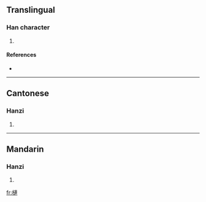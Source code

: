 {{also|梿}}
==Translingual==

===Han character===
{{Han char|rn=75|rad=木|as=11|sn=15|four=4593<sub>0</sub>|canj=木卜十十 (DYJJ)}}

# {{defn|Han|sort=木11}}

====References====
* {{Han ref|kx=0546.280|dkj=15356|dj=0934.260|hdz=21262.040|uh=69E4|ud=27108|bh=E5D1|bd=58833}}

----

==Cantonese==

===Hanzi===
{{yue-hanzi|jyut=|y=lin4}}

# {{defn|Cantonese}}

----

==Mandarin==

===Hanzi===
{{cmn-hanzi|sim=梿|pin=[[lián]] ([[lian2]])|wg=lien<sup>2</sup>}}

# {{defn|Mandarin}}

[[fr:槤]]